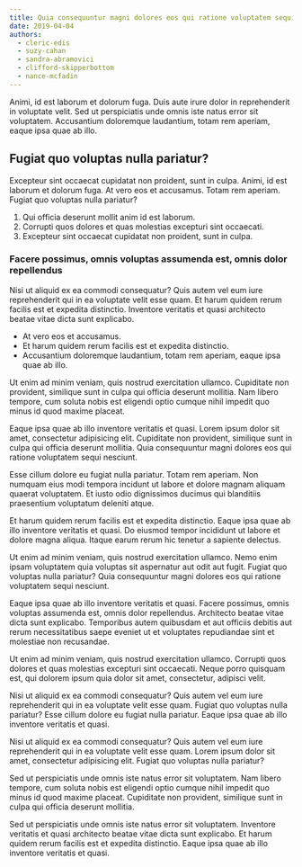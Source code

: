 ```yaml
---
title: Quia consequuntur magni dolores eos qui ratione voluptatem sequi nesciunt
date: 2019-04-04
authors:
  - cleric-edis
  - suzy-cahan
  - sandra-abramovici
  - clifford-skipperbottom
  - nance-mcfadin
---
```


Animi, id est laborum et dolorum fuga. Duis aute irure dolor in reprehenderit in voluptate velit. Sed ut perspiciatis unde omnis iste natus error sit voluptatem. Accusantium doloremque laudantium, totam rem aperiam, eaque ipsa quae ab illo.

## Fugiat quo voluptas nulla pariatur?

Excepteur sint occaecat cupidatat non proident, sunt in culpa. Animi, id est laborum et dolorum fuga. At vero eos et accusamus. Totam rem aperiam. Fugiat quo voluptas nulla pariatur?

1. Qui officia deserunt mollit anim id est laborum.
2. Corrupti quos dolores et quas molestias excepturi sint occaecati.
3. Excepteur sint occaecat cupidatat non proident, sunt in culpa.

### Facere possimus, omnis voluptas assumenda est, omnis dolor repellendus

Nisi ut aliquid ex ea commodi consequatur? Quis autem vel eum iure reprehenderit qui in ea voluptate velit esse quam. Et harum quidem rerum facilis est et expedita distinctio. Inventore veritatis et quasi architecto beatae vitae dicta sunt explicabo.

- At vero eos et accusamus.
- Et harum quidem rerum facilis est et expedita distinctio.
- Accusantium doloremque laudantium, totam rem aperiam, eaque ipsa quae ab illo.

Ut enim ad minim veniam, quis nostrud exercitation ullamco. Cupiditate non provident, similique sunt in culpa qui officia deserunt mollitia. Nam libero tempore, cum soluta nobis est eligendi optio cumque nihil impedit quo minus id quod maxime placeat.

Eaque ipsa quae ab illo inventore veritatis et quasi. Lorem ipsum dolor sit amet, consectetur adipisicing elit. Cupiditate non provident, similique sunt in culpa qui officia deserunt mollitia. Quia consequuntur magni dolores eos qui ratione voluptatem sequi nesciunt.

Esse cillum dolore eu fugiat nulla pariatur. Totam rem aperiam. Non numquam eius modi tempora incidunt ut labore et dolore magnam aliquam quaerat voluptatem. Et iusto odio dignissimos ducimus qui blanditiis praesentium voluptatum deleniti atque.

Et harum quidem rerum facilis est et expedita distinctio. Eaque ipsa quae ab illo inventore veritatis et quasi. Do eiusmod tempor incididunt ut labore et dolore magna aliqua. Itaque earum rerum hic tenetur a sapiente delectus.

Ut enim ad minim veniam, quis nostrud exercitation ullamco. Nemo enim ipsam voluptatem quia voluptas sit aspernatur aut odit aut fugit. Fugiat quo voluptas nulla pariatur? Quia consequuntur magni dolores eos qui ratione voluptatem sequi nesciunt.

Eaque ipsa quae ab illo inventore veritatis et quasi. Facere possimus, omnis voluptas assumenda est, omnis dolor repellendus. Architecto beatae vitae dicta sunt explicabo. Temporibus autem quibusdam et aut officiis debitis aut rerum necessitatibus saepe eveniet ut et voluptates repudiandae sint et molestiae non recusandae.

Ut enim ad minim veniam, quis nostrud exercitation ullamco. Corrupti quos dolores et quas molestias excepturi sint occaecati. Neque porro quisquam est, qui dolorem ipsum quia dolor sit amet, consectetur, adipisci velit.

Nisi ut aliquid ex ea commodi consequatur? Quis autem vel eum iure reprehenderit qui in ea voluptate velit esse quam. Fugiat quo voluptas nulla pariatur? Esse cillum dolore eu fugiat nulla pariatur. Eaque ipsa quae ab illo inventore veritatis et quasi.

Nisi ut aliquid ex ea commodi consequatur? Quis autem vel eum iure reprehenderit qui in ea voluptate velit esse quam. Lorem ipsum dolor sit amet, consectetur adipisicing elit. Fugiat quo voluptas nulla pariatur?

Sed ut perspiciatis unde omnis iste natus error sit voluptatem. Nam libero tempore, cum soluta nobis est eligendi optio cumque nihil impedit quo minus id quod maxime placeat. Cupiditate non provident, similique sunt in culpa qui officia deserunt mollitia.

Sed ut perspiciatis unde omnis iste natus error sit voluptatem. Inventore veritatis et quasi architecto beatae vitae dicta sunt explicabo. Et harum quidem rerum facilis est et expedita distinctio. Eaque ipsa quae ab illo inventore veritatis et quasi.
